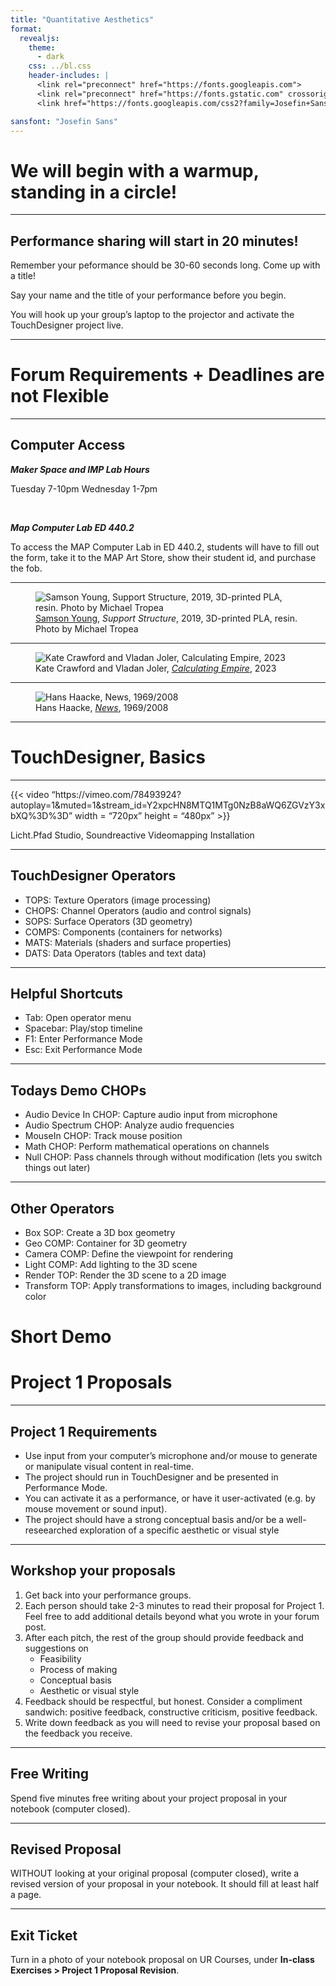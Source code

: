 ```yaml
---
title: "Quantitative Aesthetics"
format:
  revealjs:
    theme: 
      - dark
    css: ../bl.css
    header-includes: |
      <link rel="preconnect" href="https://fonts.googleapis.com">
      <link rel="preconnect" href="https://fonts.gstatic.com" crossorigin>
      <link href="https://fonts.googleapis.com/css2?family=Josefin+Sans:ital,wght@0,100..700;1,100..700&display=swap" rel="stylesheet">

sansfont: "Josefin Sans"
---
```


# We will begin with a warmup, standing in a circle!

---

## Performance sharing will start in 20 minutes! 

Remember your peformance should be 30-60 seconds long. Come up with a title!

Say your name and the title of your performance before you begin.

You will hook up your group's laptop to the projector and activate the TouchDesigner project live. 

--- 

# Forum Requirements + Deadlines are not Flexible

---

## Computer Access

***Maker Space and IMP Lab Hours***

Tuesday 7-10pm
Wednesday 1-7pm

<br>

***Map Computer Lab ED 440.2***

To access the MAP Computer Lab in ED 440.2, students will have to fill out the form, take it to the MAP Art Store, show their student id, and purchase the fob.


---

![[Samson Young](https://smartmuseum.uchicago.edu/exhibitions/samson-young/), *Support Structure*, 2019, 3D-printed PLA, resin. Photo by Michael Tropea](https://d3qi0qp55mx5f5.cloudfront.net/smartmuseum/i/artwork/Samson-Young-Smart-Installation-019.jpg?mtime=1570033893)

---

![Kate Crawford and Vladan Joler, [*Calculating Empire*](https://calculatingempires.net/?pos=15135.77%2C12144.10%2C16.0122), 2023](https://images.squarespace-cdn.com/content/v1/52c9d908e4b0e87887310693/2f019acf-ccfc-4b61-b9fc-10d0cdceb697/Screenshot+2024-08-26+15.17.51.jpg?format=1500w)

---

![Hans Haacke, [*News*](https://docs.google.com/presentation/d/1ND0ZhNgD_93X0xu7f0eY4jAHHfVcpPqpI9GyaWLl1nM/edit?slide=id.g37ea3c3a6d1_0_0#slide=id.g37ea3c3a6d1_0_0), 1969/2008](https://d1hhug17qm51in.cloudfront.net/www-media/2018/08/25191723/2008.232_01_H02-Large-TIFF_4000-pixels-long-scaled.jpg)

---

# TouchDesigner, Basics

---

{{< video "https://vimeo.com/78493924?autoplay=1&muted=1&stream_id=Y2xpcHN8MTQ1MTg0NzB8aWQ6ZGVzY3xbXQ%3D%3D" width = "720px" height = "480px" >}}

[Licht.Pfad Studio, Soundreactive Videomapping Installation]{.caption}

---

## TouchDesigner Operators

- TOPS: Texture Operators (image processing)
- CHOPS: Channel Operators (audio and control signals)
- SOPS: Surface Operators (3D geometry)
- COMPS: Components (containers for networks)
- MATS: Materials (shaders and surface properties)
- DATS: Data Operators (tables and text data)

---

## Helpful Shortcuts

- Tab: Open operator menu
- Spacebar: Play/stop timeline
- F1: Enter Performance Mode
- Esc: Exit Performance Mode

---

## Todays Demo CHOPs

- Audio Device In CHOP: Capture audio input from microphone
- Audio Spectrum CHOP: Analyze audio frequencies
- MouseIn CHOP: Track mouse position
- Math CHOP: Perform mathematical operations on channels
- Null CHOP: Pass channels through without modification (lets you switch things out later)

---

## Other Operators

- Box SOP: Create a 3D box geometry
- Geo COMP: Container for 3D geometry
- Camera COMP: Define the viewpoint for rendering
- Light COMP: Add lighting to the 3D scene
- Render TOP: Render the 3D scene to a 2D image
- Transform TOP: Apply transformations to images, including background color


# Short Demo


# Project 1 Proposals

---

## Project 1 Requirements {.smaller}

* Use input from your computer's microphone and/or mouse to generate or manipulate visual content in real-time.
* The project should run in TouchDesigner and be presented in Performance Mode.
* You can activate it as a performance, or have it user-activated (e.g. by mouse movement or sound input).
* The project should have a strong conceptual basis and/or be a well-reseearched exploration of a specific aesthetic or visual style

---

## Workshop your proposals {.smaller}

1. Get back into your performance groups. 
2. Each person should take 2-3 minutes to read their proposal for Project 1. Feel free to add additional details beyond what you wrote in your forum post.
3. After each pitch, the rest of the group should provide feedback and suggestions on 
   * Feasibility
   * Process of making
   * Conceptual basis
   * Aesthetic or visual style
4. Feedback should be respectful, but honest. Consider a compliment sandwich: positive feedback, constructive criticism, positive feedback.
5. Write down feedback as you will need to revise your proposal based on the feedback you receive.

---

## Free Writing

Spend five minutes free writing about your project proposal in your notebook (computer closed). 

---

## Revised Proposal

WITHOUT looking at your original proposal (computer closed), write a revised version of your proposal in your notebook. It should fill at least half a page. 

---

## Exit Ticket

Turn in a photo of your notebook proposal on UR Courses, under **In-class Exercises > Project 1 Proposal Revision**.

